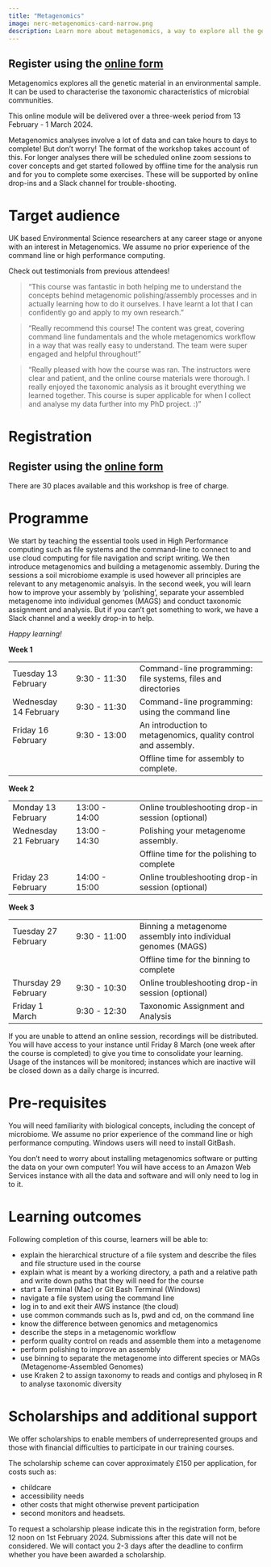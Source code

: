 ```yaml
---
title: "Metagenomics"
image: nerc-metagenomics-card-narrow.png
description: Learn more about metagenomics, a way to explore all the genetic material in an environmental sample.
---
```

::: {.callout-note appearance="tip"}

## Register using the [online form](https://forms.gle/WZCDADQcisbjmVpX9) 

:::

Metagenomics explores all the genetic material in an environmental sample. It can be used to characterise the taxonomic characteristics of microbial communities.

This online module will be delivered over a three-week period from 13 February - 1 March 2024.

Metagenomics analyses involve a lot of data and can take hours to days to complete! But don't worry! The format of the workshop takes account of this. For longer analyses there will be scheduled online zoom sessions to cover concepts and get started followed by offline time for the analysis run and for you to complete some exercises. These will be supported by online drop-ins and a Slack channel for trouble-shooting.

# Target audience

UK based Environmental Science researchers at any career stage or anyone with an interest in Metagenomics. We assume no prior experience of the command line or high performance computing. 

Check out testimonials from previous attendees!

> "This course was fantastic in both helping me to understand the concepts behind metagenomic polishing/assembly processes and in actually learning how to do it ourselves. I have learnt a lot that I can confidently go and apply to my own research."

> "Really recommend this course! The content was great, covering command line fundamentals and the whole metagenomics workflow in a way that was really easy to understand. The team were super engaged and helpful throughout!"

> "Really pleased with how the course was ran. The instructors were clear and patient, and the online course materials were thorough. I really enjoyed the taxonomic analysis as it brought everything we learned together. This course is super applicable for when I collect and analyse my data further into my PhD project. :)"

# Registration

::: {.callout-note appearance="default"}

## Register using the [online form](https://forms.gle/WZCDADQcisbjmVpX9) 

:::

There are 30 places available and this workshop is free of charge.


# Programme

We start by teaching the essential tools used in High Performance computing such as file systems and the command-line to connect to and use cloud computing for file navigation and script writing. We then introduce metagenomics and building a metagenomic assembly.  During the sessions a soil microbiome example is used however all principles are relevant to any metagenomic analsyis. In the second week, you will learn how to improve your assembly by 'polishing', separate your assembled metagenome into individual genomes (MAGS) and conduct taxonomic assignment and analysis. But if you can't get something to work, we have a Slack channel and a weekly drop-in to help.

*Happy learning!*

**Week 1**

|                     |               |                                                                |
|------------------|------------------|------------------------------------|
| Tuesday 13 February  | 9:30 - 11:30 | Command-line programming: file systems, files and directories  |
| Wednesday 14 February | 9:30 - 11:30 | Command-line programming: using the command line               |
| Friday 16 February | 9:30 - 13:00 | An introduction to metagenomics, quality control and assembly. |
|                     |               | Offline time for assembly to complete.                         |

**Week 2**

|                       |               |                                                   |
|------------------|------------------|------------------------------------|
| Monday 13 February    | 13:00 - 14:00 | Online troubleshooting drop-in session (optional) |
| Wednesday 21 February | 13:00 - 14:30 | Polishing your metagenome assembly.               |
|                       |               | Offline time for the polishing to complete        |
| Friday 23 February    | 14:00 - 15:00 | Online troubleshooting drop-in session (optional) |

**Week 3**

|                     |               |                                                              |
|------------------|------------------|------------------------------------|
| Tuesday 27 February | 9:30 - 11:00 | Binning a metagenome assembly into individual genomes (MAGS) |
|                     |               | Offline time for the binning to complete                     |
| Thursday 29 February| 9:30 - 10:30 | Online troubleshooting drop-in session (optional)            |
| Friday 1 March  | 9:30 - 12:30 | Taxonomic Assignment and Analysis                            |

If you are unable to attend an online session, recordings will be distributed. You will have access to your instance until Friday 8 March (one week after the course is completed) to give you time to consolidate your learning. Usage of the instances will be monitored; instances which are inactive will be closed down as a daily charge is incurred.



# Pre-requisites

You will need familiarity with biological concepts, including the concept of microbiome. We assume no prior experience of the command line or high performance computing. Windows users will need to install GitBash.

You don't need to worry about installing metagenomics software or putting the data on your own computer! You will have access to an Amazon Web Services instance with all the data and software and will only need to log in to it.

# Learning outcomes

Following completion of this course, learners will be able to:

-   explain the hierarchical structure of a file system and describe the files and file structure used in the course
-   explain what is meant by a working directory, a path and a relative path and write down paths that they will need for the course
-   start a Terminal (Mac) or Git Bash Terminal (Windows)
-   navigate a file system using the command line
-   log in to and exit their AWS instance (the cloud)
-   use common commands such as ls, pwd and cd, on the command line
-   know the difference between genomics and metagenomics
-   describe the steps in a metagenomic workflow
-   perform quality control on reads and assemble them into a metagenome
-   perform polishing to improve an assembly
-   use binning to separate the metagenome into different species or MAGs (Metagenome-Assembled Genomes)
-   use Kraken 2 to assign taxonomy to reads and contigs and phyloseq in R to analyse taxonomic diversity

# Scholarships and additional support

We offer scholarships to enable members of underrepresented groups and those with financial difficulties to participate in our training courses.

The scholarship scheme can cover approximately £150 per application, for costs such as:

- childcare
- accessibility needs
- other costs that might otherwise prevent participation
- second monitors and headsets.

To request a scholarship please indicate this in the registration form, before 12 noon on 1st February 2024. Submissions after this date will not be considered. We will contact you 2-3 days after the deadline to confirm whether you have been awarded a scholarship.
